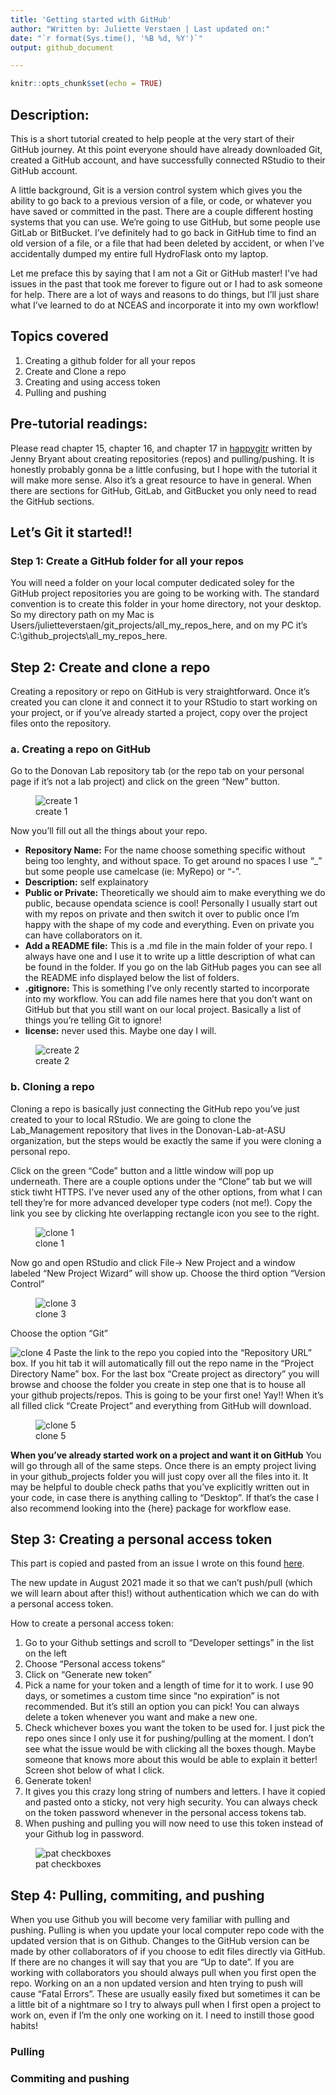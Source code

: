 ```yaml
---
title: 'Getting started with GitHub'
author: "Written by: Juliette Verstaen | Last updated on:"
date: "`r format(Sys.time(), '%B %d, %Y')`"
output: github_document

---
```


```r
knitr::opts_chunk$set(echo = TRUE)
```


## Description:

This is a short tutorial created to help people at the very start of their GitHub journey. At this point everyone should have already downloaded Git, created a GitHub account, and have successfully connected RStudio to their GitHub account.

A little background, Git is a version control system which gives you the ability to go back to a previous version of a file, or code, or whatever you have saved or committed in the past. There are a couple different hosting systems that you can use.  We’re going to use GitHub, but some people use GitLab or BitBucket. I’ve definitely had to go back in GitHub time to find an old version of a file, or a file that had been deleted by accident, or when I've accidentally dumped my entire full HydroFlask onto my laptop. 

Let me preface this by saying that I am not a Git or GitHub master! I’ve had issues in the past that took me forever to figure out or I had to ask someone for help. There are a lot of ways and reasons to do things, but I’ll just share what I’ve learned to do at NCEAS and incorporate it into my own workflow!

## Topics covered

1. Creating a github folder for all your repos
2. Create and Clone a repo
3. Creating and using access token
4. Pulling and pushing

## Pre-tutorial readings:

Please read chapter 15, chapter 16, and chapter 17 in [happygitr](https://happygitwithr.com/) written by Jenny Bryant about creating repositories (repos) and pulling/pushing. It is honestly probably gonna be a little confusing, but I hope with the tutorial it will make more sense. Also it's a great resource to have in general. When there are sections for GitHub, GitLab, and GitBucket you only need to read the GitHub sections. 


## Let's Git it started!!

### Step 1: Create a GitHub folder for all your repos

You will need a folder on your local computer dedicated soley for the GitHub project repositories you are going to be working with. The standard convention is to create this folder in your home directory, not your desktop. So my directory path on my Mac is Users/julietteverstaen/git_projects/all_my_repos_here, and on my PC it's C:\\github_projects\\all_my_repos_here.

## Step 2: Create and clone a repo

Creating a repository or repo on GitHub is very straightforward. Once it's created you can clone it and connect it to your RStudio to start working on your project, or if you've already started a project, copy over the project files onto the repository. 

### a. Creating a repo on GitHub

Go to the Donovan Lab repository tab (or the repo tab on your personal page if it's not a lab project) and click on the green "New" button.

![create 1](https://github.com/Donovan-Lab-at-ASU/Lab_Management/blob/main/coding_computing/github/pngs/create_repo_1.png)

Now you'll fill out all the things about your repo.

* **Repository Name:** For the name choose something specific without being too lenghty, and without space. To get around no spaces I use "_" but some people use camelcase (ie: MyRepo) or "-".
* **Description:** self explainatory
* **Public or Private:** Theoretically we should aim to make everything we do public, because opendata science is cool! Personally I usually start out with my repos on private and then switch it over to public once I'm happy with the shape of my code and everything. Even on private you can have collaborators on it. 
* **Add a README file:** This is a .md file in the main folder of your repo. I always have one and I use it to write up a little description of what can be found in the folder. If you go on the lab GitHub pages you can see all the README info displayed below the list of folders.
* **.gitignore:** This is something I've only recently started to incorporate into my workflow. You can add file names here that you don't want on GitHub but that you still want on our local project. Basically a list of things you're telling Git to ignore!
* **license:** never used this. Maybe one day I will.

![create 2](https://github.com/Donovan-Lab-at-ASU/Lab_Management/blob/main/coding_computing/github/pngs/create_repo_2.png)

### b. Cloning a repo

Cloning a repo is basically just connecting the GitHub repo you've just created to your to local RStudio. We are going to clone the Lab_Management repository that lives in the Donovan-Lab-at-ASU organization, but the steps would be exactly the same if you were cloning a personal repo. 

Click on the green "Code" button and a little window will pop up underneath. There are a couple options under the "Clone" tab but we will stick tiwht HTTPS. I've never used any of the other options, from what I can tell they're for more advanced developer type coders (not me!). Copy the link you see by clicking hte overlapping rectangle icon you see to the right.

![clone 1](https://github.com/Donovan-Lab-at-ASU/Lab_Management/blob/main/coding_computing/github/pngs/clone_repo_1.png)

Now go and open RStudio and click File-> New Project and a window labeled "New Project Wizard" will show up. Choose the third option "Version Control"


![clone 3](https://github.com/Donovan-Lab-at-ASU/Lab_Management/blob/main/coding_computing/github/pngs/clone_repo_3.png)

Choose the option "Git"


![clone 4](https://github.com/Donovan-Lab-at-ASU/Lab_Management/blob/main/coding_computing/github/pngs/clone_repo_4.png)
Paste the link to the repo you copied into the "Repository URL" box. If you hit tab it will automatically fill out the repo name in the "Project Directory Name" box. For the last box "Create project as directory" you will browse and choose the folder you create in step one that is to house all your github projects/repos. This is going to be your first one! Yay!! When it's all filled click "Create Project" and everything from GitHub will download.

![clone 5](https://github.com/Donovan-Lab-at-ASU/Lab_Management/blob/main/coding_computing/github/pngs/clone_repo_5.png)


**When you've already started work on a project and want it on GitHub**
You will go through all of the same steps. Once there is an empty project living in your github_projects folder you will just copy over all the files into it. It may be helpful to double check paths that you've explicitly written out in your code, in case there is anything calling to "Desktop". If that's the case I also recommend looking into the {here} package for workflow ease.


## Step 3: Creating a personal access token

This part is copied and pasted from an issue I wrote on this found [here](https://github.com/Donovan-Lab-at-ASU/Lab_Management/issues/1).

The new update in August 2021 made it so that we can't push/pull (which we will learn about after this!) without authentication which we can do with a personal access token.

How to create a personal access token:

1. Go to your Github settings and scroll to "Developer settings" in the list on the left
2. Choose "Personal access tokens"
3. Click on "Generate new token"
4. Pick a name for your token and a length of time for it to work. I use 90 days, or sometimes a custom time since "no expiration" is not recommended. But it's still an option you can pick! You can always delete a token whenever you want and make a new one.
5. Check whichever boxes you want the token to be used for. I just pick the repo ones since I only use it for pushing/pulling at the moment. I don't see what the issue would be with clicking all the boxes though. Maybe someone that knows more about this would be able to explain it better! Screen shot below of what I click.
6. Generate token!
7. It gives you this crazy long string of numbers and letters. I have it copied and pasted onto a sticky, not very high security. You can always check on the token password whenever in the personal access tokens tab.
8. When pushing and pulling you will now need to use this token instead of your Github log in password.

![pat checkboxes](https://github.com/Donovan-Lab-at-ASU/Lab_Management/blob/main/coding_computing/github/pngs/PAT_checkboxes.png) 


## Step 4: Pulling, commiting, and pushing

When you use Github you will become very familiar with pulling and pushing. Pulling is when you update your local computer repo code with the updated version that is on Github. Changes to the GitHub version can be made by other collaborators of if you choose to edit files directly via GitHub. If there are no changes it will say that you are “Up to date”. If you are working with collaborators you should always pull when you first open the repo. Working on an a non updated version and hten trying to push will cause "Fatal Errors". These are usually easily fixed but sometimes it can be a little bit of a nightmare so I try to always pull when I first open a project to work on, even if I'm the only one working on it. I need to instill those good habits!

### Pulling

### Commiting and pushing
